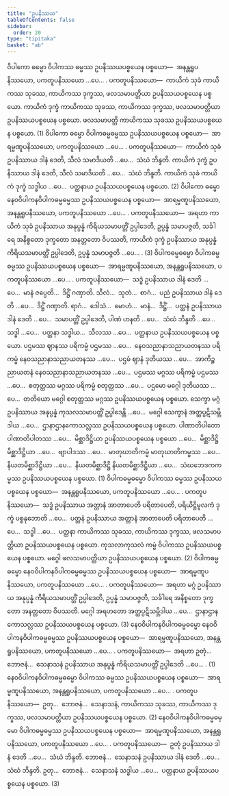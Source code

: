 ```yaml
---
title: "ဥပနိဿယ"
tableOfContents: false
sidebar:
  order: 20
type: "tipitaka"
basket: "ab"
---
```



<DynamicBreadcrumb />

<Division number="102">

<Paragraph number="2329">
ဝိပါကော ဓမ္မော ဝိပါကဿ ဓမ္မဿ ဥပနိဿယပစ္စယေန ပစ္စယော—  အနန္တရူပနိဿယော, ပကတူပနိဿယော …ပေ… .
</Paragraph>

<Paragraph number="2330">
<Emphasis>ပကတူပနိဿယော</Emphasis>—  ကာယိကံ သုခံ ကာယိကဿ သုခဿ, ကာယိကဿ ဒုက္ခဿ, ဖလသမာပတ္တိယာ ဥပနိဿယပစ္စယေန ပစ္စယော. ကာယိကံ ဒုက္ခံ ကာယိကဿ သုခဿ, ကာယိကဿ ဒုက္ခဿ, ဖလသမာပတ္တိယာ ဥပနိဿယပစ္စယေန ပစ္စယော. ဖလသမာပတ္တိ ကာယိကဿ သုခဿ ဥပနိဿယပစ္စယေန ပစ္စယော. (1)
</Paragraph>

<Paragraph number="2331">
ဝိပါကော ဓမ္မော ဝိပါကဓမ္မဓမ္မဿ ဥပနိဿယပစ္စယေန ပစ္စယော—  အာရမ္မဏူပနိဿယော, ပကတူပနိဿယော …ပေ… .
</Paragraph>

<Paragraph number="2332">
<Emphasis>ပကတူပနိဿယော</Emphasis>—  ကာယိကံ သုခံ ဥပနိဿာယ ဒါနံ ဒေတိ, သီလံ သမာဒိယတိ …ပေ…  သံဃံ ဘိန္ဒတိ. ကာယိကံ ဒုက္ခံ ဥပနိဿာယ ဒါနံ ဒေတိ, သီလံ သမာဒိယတိ …ပေ…  သံဃံ ဘိန္ဒတိ. ကာယိကံ သုခံ ကာယိကံ ဒုက္ခံ သဒ္ဓါယ …ပေ…  ပတ္ထနာယ ဥပနိဿယပစ္စယေန ပစ္စယော. (2)
</Paragraph>

<Paragraph number="2333">
ဝိပါကော ဓမ္မော နေဝဝိပါကနဝိပါကဓမ္မဓမ္မဿ ဥပနိဿယပစ္စယေန ပစ္စယော—  အာရမ္မဏူပနိဿယော, အနန္တရူပနိဿယော, ပကတူပနိဿယော …ပေ… .
</Paragraph>

<Paragraph number="2334">
<Emphasis>ပကတူပနိဿယော</Emphasis>—  အရဟာ ကာယိကံ သုခံ ဥပနိဿာယ အနုပ္ပန္နံ ကိရိယသမာပတ္တိံ ဥပ္ပါဒေတိ, ဥပ္ပန္နံ သမာပဇ္ဇတိ, သင်္ခါရေ အနိစ္စတော ဒုက္ခတော အနတ္တတော ဝိပဿတိ, ကာယိကံ ဒုက္ခံ ဥပနိဿာယ အနုပ္ပန္နံ ကိရိယသမာပတ္တိံ ဥပ္ပါဒေတိ, ဥပ္ပန္နံ သမာပဇ္ဇတိ …ပေ… . (3)
</Paragraph>

</Division>
<Division number="103">

<Paragraph number="2335">
ဝိပါကဓမ္မဓမ္မော ဝိပါကဓမ္မဓမ္မဿ ဥပနိဿယပစ္စယေန ပစ္စယော—  အာရမ္မဏူပနိဿယော, အနန္တရူပနိဿယော, ပကတူပနိဿယော …ပေ… .
</Paragraph>

<Paragraph number="2336">
<Emphasis>ပကတူပနိဿယော</Emphasis>—  သဒ္ဓံ ဥပနိဿာယ ဒါနံ ဒေတိ …ပေ…  မာနံ ဇပ္ပေတိ…  ဒိဋ္ဌိံ ဂဏှာတိ. သီလံ…  သုတံ…  စာဂံ…  ပညံ ဥပနိဿာယ ဒါနံ ဒေတိ …ပေ…  ဒိဋ္ဌိံ ဂဏှာတိ. ရာဂံ…  ဒေါသံ…  မောဟံ…  မာနံ…  ဒိဋ္ဌိံ…  ပတ္ထနံ ဥပနိဿာယ ဒါနံ ဒေတိ …ပေ…  သမာပတ္တိံ ဥပ္ပါဒေတိ, ပါဏံ ဟနတိ …ပေ…  သံဃံ ဘိန္ဒတိ …ပေ…  သဒ္ဓါ …ပေ…  ပတ္ထနာ သဒ္ဓါယ…  သီလဿ …ပေ…  ပတ္ထနာယ ဥပနိဿယပစ္စယေန ပစ္စယော. ပဌမဿ ဈာနဿ ပရိကမ္မံ ပဌမဿ …ပေ…  နေဝသညာနာသညာယတနဿ ပရိကမ္မံ နေဝသညာနာသညာယတနဿ …ပေ…  ပဌမံ ဈာနံ ဒုတိယဿ …ပေ…  အာကိဉ္စညာယတနံ နေဝသညာနာသညာယတနဿ …ပေ…  ပဌမဿ မဂ္ဂဿ ပရိကမ္မံ ပဌမဿ …ပေ…  စတုတ္ထဿ မဂ္ဂဿ ပရိကမ္မံ စတုတ္ထဿ …ပေ…  ပဌမော မဂ္ဂေါ ဒုတိယဿ …ပေ…  တတိယော မဂ္ဂေါ စတုတ္ထဿ မဂ္ဂဿ ဥပနိဿယပစ္စယေန ပစ္စယော. သေက္ခာ မဂ္ဂံ ဥပနိဿာယ အနုပ္ပန္နံ ကုသလသမာပတ္တိံ ဥပ္ပါဒေန္တိ …ပေ…  မဂ္ဂေါ သေက္ခာနံ အတ္ထပ္ပဋိသမ္ဘိဒါယ …ပေ…  ဌာနာဌာနကောသလ္လဿ ဥပနိဿယပစ္စယေန ပစ္စယော. ပါဏာတိပါတော ပါဏာတိပါတဿ …ပေ…  မိစ္ဆာဒိဋ္ဌိယာ ဥပနိဿယပစ္စယေန ပစ္စယော …ပေ…  မိစ္ဆာဒိဋ္ဌိ မိစ္ဆာဒိဋ္ဌိယာ …ပေ…  ဗျာပါဒဿ …ပေ…  မာတုဃာတိကမ္မံ မာတုဃာတိကမ္မဿ …ပေ…  နိယတမိစ္ဆာဒိဋ္ဌိယာ …ပေ…  နိယတမိစ္ဆာဒိဋ္ဌိ နိယတမိစ္ဆာဒိဋ္ဌိယာ …ပေ…  သံဃဘေဒကကမ္မဿ ဥပနိဿယပစ္စယေန ပစ္စယော. (1)
</Paragraph>

<Paragraph number="2337">
ဝိပါကဓမ္မဓမ္မော ဝိပါကဿ ဓမ္မဿ ဥပနိဿယပစ္စယေန ပစ္စယော—  အနန္တရူပနိဿယော, ပကတူပနိဿယော …ပေ… .
</Paragraph>

<Paragraph number="2338">
<Emphasis>ပကတူပနိဿယော</Emphasis>—  သဒ္ဓံ ဥပနိဿာယ အတ္တာနံ အာတာပေတိ ပရိတာပေတိ, ပရိယိဋ္ဌိမူလကံ ဒုက္ခံ ပစ္စနုဘောတိ …ပေ…  ပတ္ထနံ ဥပနိဿာယ အတ္တာနံ အာတာပေတိ ပရိတာပေတိ …ပေ…  သဒ္ဓါ …ပေ…  ပတ္ထနာ ကာယိကဿ သုခဿ, ကာယိကဿ ဒုက္ခဿ, ဖလသမာပတ္တိယာ ဥပနိဿယပစ္စယေန ပစ္စယော. ကုသလာကုသလံ ကမ္မံ ဝိပါကဿ ဥပနိဿယပစ္စယေန ပစ္စယော. မဂ္ဂေါ ဖလသမာပတ္တိယာ ဥပနိဿယပစ္စယေန ပစ္စယော. (2)
</Paragraph>

<Paragraph number="2339">
ဝိပါကဓမ္မဓမ္မော နေဝဝိပါကနဝိပါကဓမ္မဓမ္မဿ ဥပနိဿယပစ္စယေန ပစ္စယော—  အာရမ္မဏူပနိဿယော, ပကတူပနိဿယော …ပေ… .
</Paragraph>

<Paragraph number="2340">
<Emphasis>ပကတူပနိဿယော</Emphasis>—  အရဟာ မဂ္ဂံ ဥပနိဿာယ အနုပ္ပန္နံ ကိရိယသမာပတ္တိံ ဥပ္ပါဒေတိ, ဥပ္ပန္နံ သမာပဇ္ဇတိ, သင်္ခါရေ အနိစ္စတော ဒုက္ခတော အနတ္တတော ဝိပဿတိ. မဂ္ဂေါ အရဟတော အတ္ထပ္ပဋိသမ္ဘိဒါယ …ပေ…  ဌာနာဌာနကောသလ္လဿ ဥပနိဿယပစ္စယေန ပစ္စယော. (3)
</Paragraph>

</Division>
<Division number="104">

<Paragraph number="2341">
နေဝဝိပါကနဝိပါကဓမ္မဓမ္မော နေဝဝိပါကနဝိပါကဓမ္မဓမ္မဿ ဥပနိဿယပစ္စယေန ပစ္စယော—  အာရမ္မဏူပနိဿယော, အနန္တရူပနိဿယော, ပကတူပနိဿယော …ပေ… .
</Paragraph>

<Paragraph number="2342">
<Emphasis>ပကတူပနိဿယော</Emphasis>—  အရဟာ ဥတုံ…  ဘောဇနံ…  သေနာသနံ ဥပနိဿာယ အနုပ္ပန္နံ ကိရိယသမာပတ္တိံ ဥပ္ပါဒေတိ …ပေ… . (1)
</Paragraph>

<Paragraph number="2343">
နေဝဝိပါကနဝိပါကဓမ္မဓမ္မော ဝိပါကဿ ဓမ္မဿ ဥပနိဿယပစ္စယေန ပစ္စယော—  အာရမ္မဏူပနိဿယော, အနန္တရူပနိဿယော, ပကတူပနိဿယော …ပေ… .
</Paragraph>

<Paragraph number="2344">
<Emphasis>ပကတူပနိဿယော</Emphasis>—  ဥတု…  ဘောဇနံ…  သေနာသနံ, ကာယိကဿ သုခဿ, ကာယိကဿ ဒုက္ခဿ, ဖလသမာပတ္တိယာ ဥပနိဿယပစ္စယေန ပစ္စယော. (2)
</Paragraph>

<Paragraph number="2345">
နေဝဝိပါကနဝိပါကဓမ္မဓမ္မော ဝိပါကဓမ္မဓမ္မဿ ဥပနိဿယပစ္စယေန ပစ္စယော—  အာရမ္မဏူပနိဿယော, အနန္တရူပနိဿယော, ပကတူပနိဿယော …ပေ… .
</Paragraph>

<Paragraph number="2346">
<Emphasis>ပကတူပနိဿယော</Emphasis>—  ဥတုံ ဥပနိဿာယ ဒါနံ ဒေတိ …ပေ…  သံဃံ ဘိန္ဒတိ. ဘောဇနံ…  သေနာသနံ ဥပနိဿာယ ဒါနံ ဒေတိ …ပေ…  သံဃံ ဘိန္ဒတိ. ဥတု…  ဘောဇနံ…  သေနာသနံ သဒ္ဓါယ …ပေ…  ပတ္ထနာယ ဥပနိဿယပစ္စယေန ပစ္စယော. (3)
</Paragraph>
</Division>